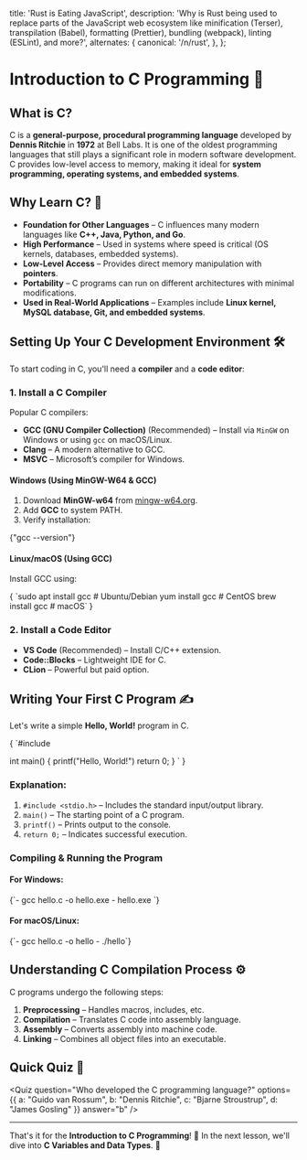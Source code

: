   title: 'Rust is Eating JavaScript',
  description:
    'Why is Rust being used to replace parts of the JavaScript web ecosystem like minification (Terser), transpilation (Babel), formatting (Prettier), bundling (webpack), linting (ESLint), and more?',
  alternates: {
    canonical: '/n/rust',
  },
};


# Introduction to C Programming 🚀

## What is C? 
C is a **general-purpose, procedural programming language** developed by **Dennis Ritchie** in **1972** at Bell Labs. It is one of the oldest programming languages that still plays a significant role in modern software development. C provides low-level access to memory, making it ideal for **system programming, operating systems, and embedded systems**.

## Why Learn C? 🧐
- **Foundation for Other Languages** – C influences many modern languages like **C++, Java, Python, and Go**.
- **High Performance** – Used in systems where speed is critical (OS kernels, databases, embedded systems).
- **Low-Level Access** – Provides direct memory manipulation with **pointers**.
- **Portability** – C programs can run on different architectures with minimal modifications.
- **Used in Real-World Applications** – Examples include **Linux kernel, MySQL database, Git, and embedded systems**.

## Setting Up Your C Development Environment 🛠️
To start coding in C, you'll need a **compiler** and a **code editor**:

### **1. Install a C Compiler**
Popular C compilers:
- **GCC (GNU Compiler Collection)** (Recommended) – Install via `MinGW` on Windows or using `gcc` on macOS/Linux.
- **Clang** – A modern alternative to GCC.
- **MSVC** – Microsoft’s compiler for Windows.

#### **Windows (Using MinGW-W64 & GCC)**
1. Download **MinGW-w64** from [mingw-w64.org](https://www.mingw-w64.org/).
2. Add **GCC** to system PATH.
3. Verify installation:

<CodeBlock language="bash">
{"gcc --version"}
</CodeBlock>

#### **Linux/macOS (Using GCC)**
Install GCC using:

<CodeBlock language="bash">
{
`sudo apt install gcc # Ubuntu/Debian
yum install gcc # CentOS
brew install gcc # macOS`
}
</CodeBlock>

### **2. Install a Code Editor**
- **VS Code** (Recommended) – Install C/C++ extension.
- **Code::Blocks** – Lightweight IDE for C.
- **CLion** – Powerful but paid option.

## Writing Your First C Program ✍️
Let's write a simple **Hello, World!** program in C.

<CodeBlock language="c">
{
`#include <stdio.h>

int main() {
    printf("Hello, World!")
    return 0;
}
`
}
</CodeBlock>

### **Explanation:**
1. `#include <stdio.h>` – Includes the standard input/output library.
2. `main()` – The starting point of a C program.
3. `printf()` – Prints output to the console.
4. `return 0;` – Indicates successful execution.

### **Compiling & Running the Program**
#### **For Windows:**
<CodeBlock language="bash">
{`- gcc hello.c -o hello.exe
- hello.exe
`}
</CodeBlock>

#### **For macOS/Linux:**
<CodeBlock language="bash">
{`- gcc hello.c -o hello
- ./hello`}
</CodeBlock>

## Understanding C Compilation Process ⚙️
C programs undergo the following steps:

1. **Preprocessing** – Handles macros, includes, etc.
2. **Compilation** – Translates C code into assembly language.
3. **Assembly** – Converts assembly into machine code.
4. **Linking** – Combines all object files into an executable.

## Quick Quiz 🧠
<Quiz question="Who developed the C programming language?"
      options={{
        a: "Guido van Rossum",
        b: "Dennis Ritchie",
        c: "Bjarne Stroustrup",
        d: "James Gosling"
      }}
      answer="b"
/>

---

That's it for the **Introduction to C Programming**! 🎯 In the next lesson, we'll dive into **C Variables and Data Types**. 🚀
